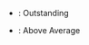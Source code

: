{{For|a table where identical values are grouped|{{BASEPAGENAME}}}}

*{{color|lime|Green}}: Outstanding
*{{color|gold|Yellow}}: Above Average

{{EliteShipsKaiSortable
|Chitose/Kai
|Chiyoda/Kai
|Chitose/A
|Chitose/A_notes = Second remodel
|Chiyoda/A
|Chiyoda/A_notes = Second remodel
|Akitsushima/Kai
|Akitsushima/Kai_notes = Can carry [[Type 2 Large Flying Boat]], [[PBY-5A Catalina]] and [[Skilled Carrier-based Aircraft Maintenance Personnel|SCAMP]] but not various other equipment
|Mizuho/Kai
|Commandant Teste/Kai
|Kamoi/Kai
|Nisshin/Kai
|Nisshin/A
|Nisshin/A_notes = Second remodel
|aa_good = 39
|aa_outstanding = 44
|asw_good = 0
|asw_outstanding = 0
|torpedo_good = 29
|torpedo_outstanding = 72
|los_good = 69
|los_outstanding = 94
|firepower_good = 29
|firepower_outstanding = 45
|hp_good = 29
|hp_outstanding = 45
|armor_good = 39
|armor_outstanding = 48
|evasion_good = 49
|evasion_outstanding = 84
|aircraft_good = 55
|aircraft_outstanding = 66
|aircraft_slot_good = 1
|luck_good = 20
|luck_outstanding = 30
|luck_max_good = 84
|fuel_good = 40
|fuel_outstanding = 35
|fuel_operator = <
|ammo_good = 40
|ammo_outstanding = 15
|ammo_operator = <
|reference_type = 2
}}